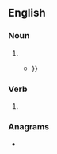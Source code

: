 ==English==

===Noun===
{{head|en|verb}}

# {{obsolete spelling of|en|entertain}}
#* {{RQ:Marston Malcontent|scene=iii|page=61|passage=And ''Celſo'', prethee let it be thy care to night / To haue ſome pretty ſhew, to ſolemnize / Our high inſtalement, ſome muſike maſkerie: / Weele giue faire '''entertaine''' vnto ''Maria'' {{...}}}}

===Verb===
{{head|en|verb}}

# {{obsolete spelling of|en|entertain}}

===Anagrams===
* {{anagrams|en|a=aeeeinnrtt|intenerate}}